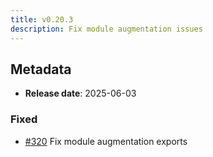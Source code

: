 ```yaml
---
title: v0.20.3
description: Fix module augmentation issues
---
```


## Metadata

- **Release date**: 2025-06-03

### Fixed

- [#320](https://github.com/InditexTech/weavejs/issues/320) Fix module augmentation exports

